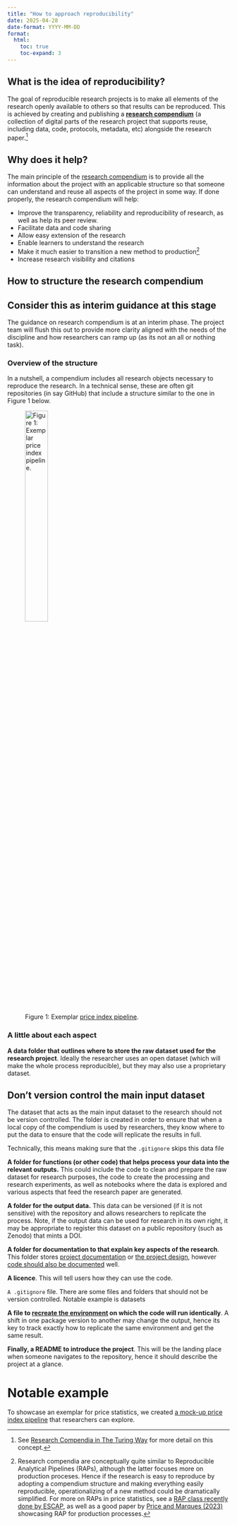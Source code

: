 ```yaml
---
title: "How to approach reproducibility"
date: 2025-04-28
date-format: YYYY-MM-DD
format:
  html:
    toc: true
    toc-expand: 3
---
```


## What is the idea of reproducibility?

The goal of reproducible research projects is to make all elements of the research openly available to others so that results can be reproduced. This is achieved by creating and publishing a [**research compendium**](https://book.the-turing-way.org/reproducible-research/compendia) (a collection of digital parts of the research project that supports reuse, including data, code, protocols, metadata, etc) alongside the research paper.[^1]

[^1]: See [Research Compendia in The Turing Way](https://book.the-turing-way.org/reproducible-research/compendia) for more detail on this concept.

## Why does it help?

The main principle of the [research compendium](https://book.the-turing-way.org/reproducible-research/compendia) is to provide all the information about the project with an applicable structure so that someone can understand and reuse all aspects of the project in some way. If done properly, the research compendium will help:

-   Improve the transparency, reliability and reproducibility of research, as well as help its peer review.
-   Facilitate data and code sharing
-   Allow easy extension of the research
-   Enable learners to understand the research
-   Make it much easier to transition a new method to production[^2]
-   Increase research visibility and citations

[^2]: Research compendia are conceptually quite similar to Reproducible Analytical Pipelines (RAPs), although the latter focuses more on production proceses. Hence if the research is easy to reproduce by adopting a compendium structure and making everything easily reproducible, operationalizing of a new method could be dramatically simplified. For more on RAPs in price statistics, see a [RAP class recently done by ESCAP](https://escap-sd.github.io/ESCAP_RAP_class/docs/), as well as a good paper by [Price and Marques (2023)](https://unece.org/sites/default/files/2023-05/7.4%20UK_un_systems_railfares_paper.pdf) showcasing RAP for production processes.

## How to structure the research compendium

::: callout-tip
## Consider this as interim guidance at this stage

The guidance on research compendium is at an interim phase. The project team will flush this out to provide more clarity aligned with the needs of the discipline and how researchers can ramp up (as its not an all or nothing task).
:::

### Overview of the structure

In a nutshell, a compendium includes all research objects necessary to reproduce the research. In a technical sense, these are often git repositories (in say GitHub) that include a structure similar to the one in Figure 1 below.

![Figure 1: Exemplar [price index pipeline](https://github.com/UN-Task-Team-for-Scanner-Data/price-index-pipeline).](/docs/images/price-stats-exemplar.svg){fig-align="center" width="35%"}

### A little about each aspect

**A data folder that outlines where to store the raw dataset used for the research project**. Ideally the researcher uses an open dataset (which will make the whole process reproducible), but they may also use a proprietary dataset.

::: callout-tip
## Don't version control the main input dataset

The dataset that acts as the main input dataset to the research should not be version controlled. The folder is created in order to ensure that when a local copy of the compendium is used by researchers, they know where to put the data to ensure that the code will replicate the results in full.

Technically, this means making sure that the `.gitignore` skips this data file
:::

**A folder for functions (or other code) that helps process your data into the relevant outputs.** This could include the code to clean and prepare the raw dataset for research purposes, the code to create the processing and research experiments, as well as notebooks where the data is explored and various aspects that feed the research paper are generated.

**A folder for the output data.** This data can be versioned (if it is not sensitive) with the repository and allows researchers to replicate the process. Note, if the output data can be used for research in its own right, it may be appropriate to register this dataset on a public repository (such as Zenodo) that mints a DOI.

**A folder for documentation to that explain key aspects of the research**. This folder stores [project documentation](https://book.the-turing-way.org/reproducible-research/code-documentation/code-documentation-project) or [the project design](https://book.the-turing-way.org/project-design/pd-overview), however [code should also be documented](https://book.the-turing-way.org/reproducible-research/code-documentation/code-documentation-code) well.

**A licence**. This will tell users how they can use the code.

`A .gitignore` file. There are some files and folders that should not be version controlled. Notable example is datasets

**A file to [recreate the environment](https://book.the-turing-way.org/reproducible-research/renv) on which the code will run identically**. A shift in one package version to another may change the output, hence its key to track exactly how to replicate the same environment and get the same result.

**Finally, a README to introduce the project**. This will be the landing place when someone navigates to the repository, hence it should describe the project at a glance.

# Notable example

To showcase an exemplar for price statistics, we created [a mock-up price index pipeline](https://github.com/UN-Task-Team-for-Scanner-Data/price-index-pipeline) that researchers can explore.